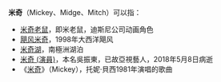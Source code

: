 '''米奇'''（Mickey、Midge、Mitch）可以指：
*[[米奇老鼠|米奇老鼠]]，即米老鼠，迪斯尼公司动画角色 
*[[飓风米奇|飓风米奇]]，1998年大西洋飓风
*[[米奇湖|米奇湖]]，南極洲湖泊
*[[吳振東|米奇 (演員)]]，本名吳振東，已故亞視藝人，2018年5月8日病逝
*《[[米奇_(歌曲)|米奇]]》（Mickey），托妮·貝西1981年演唱的歌曲

{{Disambig|Cat=二字消歧义}}